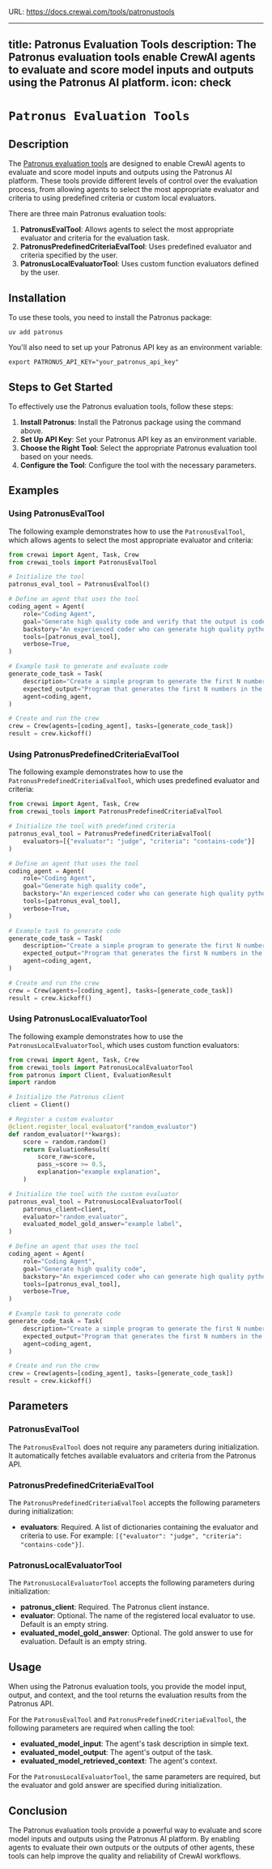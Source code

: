 URL: https://docs.crewai.com/tools/patronustools

---
title: Patronus Evaluation Tools
description: The Patronus evaluation tools enable CrewAI agents to evaluate and score model inputs and outputs using the Patronus AI platform.
icon: check
---

# `Patronus Evaluation Tools`

## Description

The [Patronus evaluation tools](https://patronus.ai) are designed to enable CrewAI agents to evaluate and score model inputs and outputs using the Patronus AI platform. These tools provide different levels of control over the evaluation process, from allowing agents to select the most appropriate evaluator and criteria to using predefined criteria or custom local evaluators.

There are three main Patronus evaluation tools:

1. **PatronusEvalTool**: Allows agents to select the most appropriate evaluator and criteria for the evaluation task.
2. **PatronusPredefinedCriteriaEvalTool**: Uses predefined evaluator and criteria specified by the user.
3. **PatronusLocalEvaluatorTool**: Uses custom function evaluators defined by the user.

## Installation

To use these tools, you need to install the Patronus package:

```shell
uv add patronus
```

You'll also need to set up your Patronus API key as an environment variable:

```shell
export PATRONUS_API_KEY="your_patronus_api_key"
```

## Steps to Get Started

To effectively use the Patronus evaluation tools, follow these steps:

1. **Install Patronus**: Install the Patronus package using the command above.
2. **Set Up API Key**: Set your Patronus API key as an environment variable.
3. **Choose the Right Tool**: Select the appropriate Patronus evaluation tool based on your needs.
4. **Configure the Tool**: Configure the tool with the necessary parameters.

## Examples

### Using PatronusEvalTool

The following example demonstrates how to use the `PatronusEvalTool`, which allows agents to select the most appropriate evaluator and criteria:

```python Code
from crewai import Agent, Task, Crew
from crewai_tools import PatronusEvalTool

# Initialize the tool
patronus_eval_tool = PatronusEvalTool()

# Define an agent that uses the tool
coding_agent = Agent(
    role="Coding Agent",
    goal="Generate high quality code and verify that the output is code",
    backstory="An experienced coder who can generate high quality python code.",
    tools=[patronus_eval_tool],
    verbose=True,
)

# Example task to generate and evaluate code
generate_code_task = Task(
    description="Create a simple program to generate the first N numbers in the Fibonacci sequence. Select the most appropriate evaluator and criteria for evaluating your output.",
    expected_output="Program that generates the first N numbers in the Fibonacci sequence.",
    agent=coding_agent,
)

# Create and run the crew
crew = Crew(agents=[coding_agent], tasks=[generate_code_task])
result = crew.kickoff()
```

### Using PatronusPredefinedCriteriaEvalTool

The following example demonstrates how to use the `PatronusPredefinedCriteriaEvalTool`, which uses predefined evaluator and criteria:

```python Code
from crewai import Agent, Task, Crew
from crewai_tools import PatronusPredefinedCriteriaEvalTool

# Initialize the tool with predefined criteria
patronus_eval_tool = PatronusPredefinedCriteriaEvalTool(
    evaluators=[{"evaluator": "judge", "criteria": "contains-code"}]
)

# Define an agent that uses the tool
coding_agent = Agent(
    role="Coding Agent",
    goal="Generate high quality code",
    backstory="An experienced coder who can generate high quality python code.",
    tools=[patronus_eval_tool],
    verbose=True,
)

# Example task to generate code
generate_code_task = Task(
    description="Create a simple program to generate the first N numbers in the Fibonacci sequence.",
    expected_output="Program that generates the first N numbers in the Fibonacci sequence.",
    agent=coding_agent,
)

# Create and run the crew
crew = Crew(agents=[coding_agent], tasks=[generate_code_task])
result = crew.kickoff()
```

### Using PatronusLocalEvaluatorTool

The following example demonstrates how to use the `PatronusLocalEvaluatorTool`, which uses custom function evaluators:

```python Code
from crewai import Agent, Task, Crew
from crewai_tools import PatronusLocalEvaluatorTool
from patronus import Client, EvaluationResult
import random

# Initialize the Patronus client
client = Client()

# Register a custom evaluator
@client.register_local_evaluator("random_evaluator")
def random_evaluator(**kwargs):
    score = random.random()
    return EvaluationResult(
        score_raw=score,
        pass_=score >= 0.5,
        explanation="example explanation",
    )

# Initialize the tool with the custom evaluator
patronus_eval_tool = PatronusLocalEvaluatorTool(
    patronus_client=client,
    evaluator="random_evaluator",
    evaluated_model_gold_answer="example label",
)

# Define an agent that uses the tool
coding_agent = Agent(
    role="Coding Agent",
    goal="Generate high quality code",
    backstory="An experienced coder who can generate high quality python code.",
    tools=[patronus_eval_tool],
    verbose=True,
)

# Example task to generate code
generate_code_task = Task(
    description="Create a simple program to generate the first N numbers in the Fibonacci sequence.",
    expected_output="Program that generates the first N numbers in the Fibonacci sequence.",
    agent=coding_agent,
)

# Create and run the crew
crew = Crew(agents=[coding_agent], tasks=[generate_code_task])
result = crew.kickoff()
```

## Parameters

### PatronusEvalTool

The `PatronusEvalTool` does not require any parameters during initialization. It automatically fetches available evaluators and criteria from the Patronus API.

### PatronusPredefinedCriteriaEvalTool

The `PatronusPredefinedCriteriaEvalTool` accepts the following parameters during initialization:

- **evaluators**: Required. A list of dictionaries containing the evaluator and criteria to use. For example: `[{"evaluator": "judge", "criteria": "contains-code"}]`.

### PatronusLocalEvaluatorTool

The `PatronusLocalEvaluatorTool` accepts the following parameters during initialization:

- **patronus_client**: Required. The Patronus client instance.
- **evaluator**: Optional. The name of the registered local evaluator to use. Default is an empty string.
- **evaluated_model_gold_answer**: Optional. The gold answer to use for evaluation. Default is an empty string.

## Usage

When using the Patronus evaluation tools, you provide the model input, output, and context, and the tool returns the evaluation results from the Patronus API.

For the `PatronusEvalTool` and `PatronusPredefinedCriteriaEvalTool`, the following parameters are required when calling the tool:

- **evaluated_model_input**: The agent's task description in simple text.
- **evaluated_model_output**: The agent's output of the task.
- **evaluated_model_retrieved_context**: The agent's context.

For the `PatronusLocalEvaluatorTool`, the same parameters are required, but the evaluator and gold answer are specified during initialization.

## Conclusion

The Patronus evaluation tools provide a powerful way to evaluate and score model inputs and outputs using the Patronus AI platform. By enabling agents to evaluate their own outputs or the outputs of other agents, these tools can help improve the quality and reliability of CrewAI workflows. 